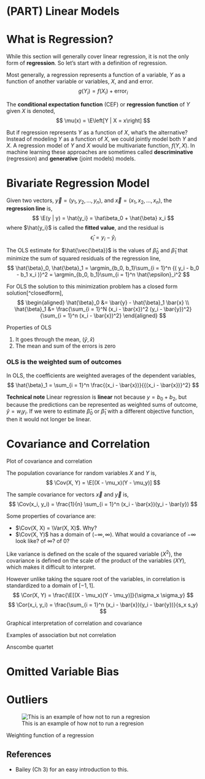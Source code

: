 # (PART) Linear Models

# What is Regression? 

While this section will generally cover linear regression, it is not the only form of **regression**. So let's start with a definition of regression.

Most generally, a regression represents a function of a variable, $Y$ as a function of another variable or variables, $X$, and and error.
$$
g(Y_i) = f(X_i) + \text{error}_i
$$

The **conditional expectation function** (CEF) or **regression function** of $Y$ given $X$ is denoted,
$$
\mu(x) = \E\left[Y | X = x\right]
$$

But if regression represents $Y$ as a function of $X$, what's the alternative? 
Instead of modeling $Y$ as a function of $X$, we could jointly model both $Y$ and $X$. 
A regression model of $Y$ and $X$ would be multivariate function, $f(Y, X)$.
In machine learning these approaches are sometimes called **descriminative** (regression) and **generative** (joint models) models.

<!--
Historical note: this was a source of contention in the development of regression.
Yule first developed multivariate regression, however, Galton preferred the use of "surfaces"
-->


# Bivariate Regression Model

Given two vectors, $\vec{y} = (y_1, y_2, ..., y_n)$, and $\vec{x} = (x_1, x_2, ..., x_n)$, the **regression line** is,
$$
\E(y | y) = \hat{y_i} = \hat\beta_0 + \hat{\beta} x_i
$$
where $\hat{y_i}$ is called the **fitted value**,
and the residual is
$$
\hat{\epsilon}_i = y_i - \hat{y}_i
$$

The OLS estimate for $\hat{\vec{\beta}}$ is the values of $\hat{\beta}_0$ and $\hat{\beta}_1$ that minimize the sum of squared residuals of the regression line,
$$
\hat{\beta}_0, \hat{\beta}_1 = \argmin_{b_0, b_1}\sum_{i = 1}^n {( y_i - b_0 - b_1 x_i )}^2 = \argmin_{b_0, b_1}\sum_{i = 1}^n \hat{\epsilon}_i^2
$$

For OLS the solution to this minimization problem has a closed form solution[^closedform],
$$
\begin{aligned}
\hat{\beta}_0 &= \bar{y} - \hat{\beta}_1 \bar{x} \\
\hat{\beta}_1 &= \frac{\sum_{i = 1}^N (x_i - \bar{x})^2 (y_i - \bar{y})^2}{\sum_{i = 1}^n (x_i - \bar{x})^2} 
\end{aligned}
$$

Properties of OLS

1. It goes through the mean, $(\hat{y}, \hat{x})$
2. The mean and sum of the errors is zero

### OLS is the weighted sum of outcomes

In OLS, the coefficients are weighted averages of the dependent variables,
$$
\hat{\beta}_1 = \sum_{i = 1}^n \frac{(x_i - \bar{x})}{{(x_i - \bar{x})}^2}
$$


**Technical note** Linear regression is **linear** not because $y = b_0 + b_2$, but because the predictions can be represented as weighted sums of outcome, $\hat{y} = w_i y_i$.
If we were to estimate $\hat{\beta}_0$ or $\hat{\beta}_1$ with a different objective function, then it would not longer be linear.


# Covariance and Correlation

Plot of covariance and correlation

The population covariance for random variables $X$ and $Y$ is,
$$
\Cov(X, Y) = \E[(X - \mu_x)(Y - \mu_y)]
$$

The sample covariance for vectors $\vec{x}$ and $\vec{y}$ is,
$$
\Cov(x_i, y_i) = \frac{1}{n} \sum_{i = 1}^n (x_i - \bar{x})(y_i - \bar{y})
$$

Some properties of covariance are:

- $\Cov(X, X) = \Var(X, X)$. Why?
- $\Cov(X, Y)$ has a domain of $(-\infty, \infty)$. What would a covariance of $-\infty$ look like? of $\infty$? of 0?

Like variance is defined on the scale of the squared variable ($X^2$), the covariance is defined on the scale of the product of the variables ($X Y$), which makes it difficult to interpret.

However unlike taking the square root of the variables, in correlation is standardized to a domain of $[-1, 1]$.
$$
\Cor(X, Y) = \frac{\E[(X - \mu_x)(Y - \mu_y)]}{\sigma_x \sigma_y}
$$
$$
\Cor(x_i, y_i) = \frac{\sum_{i = 1}^n (x_i - \bar{x})(y_i - \bar{y})}{s_x s_y}
$$


Graphical interpretation of correlation and covariance

Examples of association but not correlation

Anscombe quartet

# Omitted Variable Bias




# Outliers

![This is an example of how not to run a regresion](img/laffer.png)

Weighting function of a regression



## References

- Bailey (Ch 3) for an easy introduction to this.
